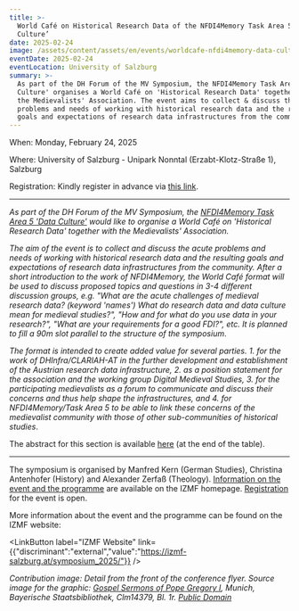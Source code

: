 ```yaml
---
title: >-
  World Café on Historical Research Data of the NFDI4Memory Task Area 5 ‘Data
  Culture’
date: 2025-02-24
image: /assets/content/assets/en/events/worldcafe-nfdi4memory-data-culture/image.jpg
eventDate: 2025-02-24
eventLocation: University of Salzburg
summary: >-
  As part of the DH Forum of the MV Symposium, the NFDI4Memory Task Area 5 'Data
  Culture' organises a World Café on 'Historical Research Data' together with
  the Medievalists' Association. The event aims to collect & discuss the acute
  problems and needs of working with historical research data and the resulting
  goals and expectations of research data infrastructures from the community.
---
```

When: Monday, February 24, 2025

Where: University of Salzburg - Unipark Nonntal (Erzabt-Klotz-Straße 1), Salzburg

Registration: Kindly register in advance via [this link](https://izmf-salzburg.at/anmeldung/).

---

*As part of the DH Forum of the MV Symposium, the [NFDI4Memory Task Area 5 'Data Culture'](https://4memory.de/task-areas/task-area-5-data-culture/) would like to organise a World Café on 'Historical Research Data' together with the Medievalists' Association.*

*The aim of the event is to collect and discuss the acute problems and needs of working with historical research data and the resulting goals and expectations of research data infrastructures from the community. After a short introduction to the work of NFDI4Memory, the World Café format will be used to discuss proposed topics and questions in 3-4 different discussion groups, e.g. "What are the acute challenges of medieval research data? (keyword 'names') What do research data and data culture mean for medieval studies?", "How and for what do you use data in your research?", "What are your requirements for a good FDI?", etc. It is planned to fill a 90m slot parallel to the structure of the symposium*.

*The format is intended to create added value for several parties. 1. for the work of DHInfra/CLARIAH-AT in the further development and establishment of the Austrian research data infrastructure, 2. as a position statement for the association and the working group Digital Medieval Studies, 3. for the participating medievalists as a forum to communicate and discuss their concerns and thus help shape the infrastructures, and 4. for NFDI4Memory/Task Area 5 to be able to link these concerns of the medievalist community with those of other sub-communities of historical studies*.

The abstract for this section is available [here](https://izmf-salzburg.at/abstracts/#1730889539850-da3a236c-8541) (at the end of the table).

---

The symposium is organised by Manfred Kern (German Studies), Christina Antenhofer (History) and Alexander Zerfaß (Theology). [Information on the event and the programme](https://izmf-salzburg.at/symposium_2025/) are available on the IZMF homepage. [Registration](https://izmf-salzburg.at/anmeldung/) for the event is open.

More information about the event and the programme can be found on the IZMF website:

<LinkButton label="IZMF Website" link={{"discriminant":"external","value":"https://izmf-salzburg.at/symposium_2025/"}} />

*Contribution image: Detail from the front of the conference flyer. Source image for the graphic: [Gospel Sermons of Pope Gregory I](https://www.digitale-sammlungen.de/view/bsb00046508?page=2%2C3), Munich, Bayerische Staatsbibliothek, Clm14379, Bl. 1r. [Public Domain](https://creativecommons.org/publicdomain/mark/1.0/)*
